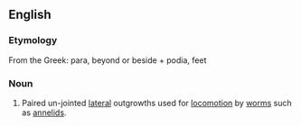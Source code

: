 ==English==

===Etymology===
From the Greek: para, beyond or beside + podia, feet

===Noun===
{{en-noun|pl=parapodia}}
{{wikipedia}}

#{{zoology}} Paired un-jointed [[lateral]] outgrowths used for [[locomotion]] by [[worm]]s such as [[annelids]].